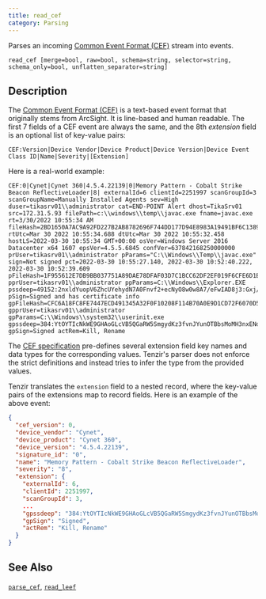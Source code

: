 ```yaml
---
title: read_cef
category: Parsing
---
```


Parses an incoming [Common Event Format (CEF)][cef] stream into events.

```tql
read_cef [merge=bool, raw=bool, schema=string, selector=string, schema_only=bool, unflatten_separator=string]
```

## Description

The [Common Event Format (CEF)][cef] is a text-based event format that
originally stems from ArcSight. It is line-based and human readable. The first 7
fields of a CEF event are always the same, and the 8th *extension* field is an
optional list of key-value pairs:

[cef]: https://community.microfocus.com/cfs-file/__key/communityserver-wikis-components-files/00-00-00-00-23/3731.CommonEventFormatV25.pdf

```
CEF:Version|Device Vendor|Device Product|Device Version|Device Event Class ID|Name|Severity|[Extension]
```

Here is a real-world example:

```
CEF:0|Cynet|Cynet 360|4.5.4.22139|0|Memory Pattern - Cobalt Strike Beacon ReflectiveLoader|8| externalId=6 clientId=2251997 scanGroupId=3 scanGroupName=Manually Installed Agents sev=High duser=tikasrv01\\administrator cat=END-POINT Alert dhost=TikaSrv01 src=172.31.5.93 filePath=c:\\windows\\temp\\javac.exe fname=javac.exe rt=3/30/2022 10:55:34 AM fileHash=2BD1650A7AC9A92FD227B2AB8782696F744DD177D94E8983A19491BF6C1389FD rtUtc=Mar 30 2022 10:55:34.688 dtUtc=Mar 30 2022 10:55:32.458 hostLS=2022-03-30 10:55:34 GMT+00:00 osVer=Windows Server 2016 Datacenter x64 1607 epsVer=4.5.5.6845 confVer=637842168250000000 prUser=tikasrv01\\administrator pParams="C:\\Windows\\Temp\\javac.exe" sign=Not signed pct=2022-03-30 10:55:27.140, 2022-03-30 10:52:40.222, 2022-03-30 10:52:39.609 pFileHash=1F955612E7DB9BB037751A89DAE78DFAF03D7C1BCC62DF2EF019F6CFE6D1BBA7 pprUser=tikasrv01\\administrator ppParams=C:\\Windows\\Explorer.EXE pssdeep=49152:2nxldYuopV6ZhcUYehydN7A0Fnvf2+ecNyO8w0w8A7/eFwIAD8j3:Gxj/7hUgsww8a0OD8j3 pSign=Signed and has certificate info gpFileHash=CFC6A18FC8FE7447ECD491345A32F0F10208F114B70A0E9D1CD72F6070D5B36F gpprUser=tikasrv01\\administrator gpParams=C:\\Windows\\system32\\userinit.exe gpssdeep=384:YtOYTIcNkWE9GHAoGLcVB5QGaRW5SmgydKz3fvnJYunOTBbsMoMH3nxENoWlymW:YLTVNkzGgoG+5BSmUfvJMdsq3xYu gpSign=Signed actRem=Kill, Rename
```

The [CEF specification][cef] pre-defines several extension field key names and
data types for the corresponding values. Tenzir's parser does not enforce the
strict definitions and instead tries to infer the type from the provided values.

Tenzir translates the `extension` field to a nested record, where the key-value
pairs of the extensions map to record fields. Here is an example of the above
event:

```json title="Output (shortened)"
{
  "cef_version": 0,
  "device_vendor": "Cynet",
  "device_product": "Cynet 360",
  "device_version": "4.5.4.22139",
  "signature_id": "0",
  "name": "Memory Pattern - Cobalt Strike Beacon ReflectiveLoader",
  "severity": "8",
  "extension": {
    "externalId": 6,
    "clientId": 2251997,
    "scanGroupId": 3,
    ...
    "gpssdeep": "384:YtOYTIcNkWE9GHAoGLcVB5QGaRW5SmgydKz3fvnJYunOTBbsMoMH3nxENoWlymW:YLTVNkzGgoG+5BSmUfvJMdsq3xYu",
    "gpSign": "Signed",
    "actRem": "Kill, Rename"
  }
}
```


<ParsingOptions />

## See Also

[`parse_cef`](/reference/functions/parse_cef),
[`read_leef`](/reference/operators/read_leef)
